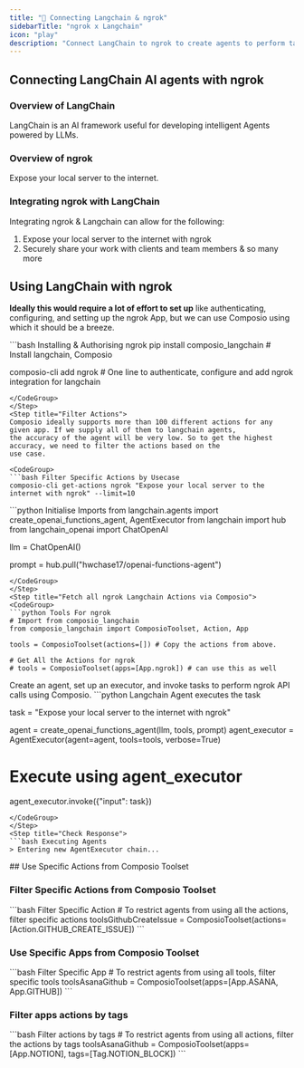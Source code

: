 ```yaml
---
title: "🚀 Connecting Langchain & ngrok"
sidebarTitle: "ngrok x Langchain"
icon: "play"
description: "Connect LangChain to ngrok to create agents to perform tasks using natural language"
---
```


## Connecting LangChain AI agents with ngrok

### Overview of LangChain

LangChain is an AI framework useful for developing intelligent Agents powered by LLMs.

### Overview of ngrok

Expose your local server to the internet.

### Integrating ngrok with LangChain

Integrating ngrok & Langchain can allow for the following:

1. Expose your local server to the internet with ngrok
2. Securely share your work with clients and team members
& so many more

## Using LangChain with ngrok

<Steps>
<Step title="Setting Up the Environment">

**Ideally this would require a lot of effort to set up** like authenticating, configuring, and setting up the ngrok App, but we can use Composio using which it should be a breeze.

<CodeGroup>
```bash Installing & Authorising ngrok
pip install composio_langchain # Install langchain, Composio 

composio-cli add ngrok # One line to authenticate, configure and add ngrok integration for langchain
```
</CodeGroup>
</Step>
<Step title="Filter Actions">
Composio ideally supports more than 100 different actions for any given app. If we supply all of them to langchain agents, 
the accuracy of the agent will be very low. So to get the highest accuracy, we need to filter the actions based on the 
use case.

<CodeGroup>
```bash Filter Specific Actions by Usecase
composio-cli get-actions ngrok "Expose your local server to the internet with ngrok" --limit=10
```
</CodeGroup>

</Step>
<Step title="Import Base Packages">

<CodeGroup>
```python Initialise Imports
from langchain.agents import create_openai_functions_agent, AgentExecutor
from langchain import hub
from langchain_openai import ChatOpenAI


llm = ChatOpenAI()

prompt = hub.pull("hwchase17/openai-functions-agent")
```
</CodeGroup>
</Step>
<Step title="Fetch all ngrok Langchain Actions via Composio">
<CodeGroup>
```python Tools For ngrok
# Import from composio_langchain
from composio_langchain import ComposioToolset, Action, App

tools = ComposioToolset(actions=[]) # Copy the actions from above. 

# Get All the Actions for ngrok
# tools = ComposioToolset(apps=[App.ngrok]) # can use this as well
```
</CodeGroup>
</Step>
<Step title="Execute the Agent">
Create an agent, set up an executor, and invoke tasks to perform ngrok API calls using Composio. 
<CodeGroup>
```python Langchain Agent executes the task

task = "Expose your local server to the internet with ngrok"

agent = create_openai_functions_agent(llm, tools, prompt)
agent_executor = AgentExecutor(agent=agent, tools=tools, verbose=True)

# Execute using agent_executor
agent_executor.invoke({"input": task})
```
</CodeGroup>
</Step>
<Step title="Check Response">
```bash Executing Agents
> Entering new AgentExecutor chain...
```
</Step>
</Steps>
## Use Specific Actions from Composio Toolset

### Filter Specific Actions from Composio Toolset

<CodeGroup>
```bash Filter Specific Action
# To restrict agents from using all the actions, filter specific actions
toolsGithubCreateIssue = ComposioToolset(actions=[Action.GITHUB_CREATE_ISSUE])
```
</CodeGroup>

### Use Specific Apps from Composio Toolset
<CodeGroup>
```bash Filter Specific App
# To restrict agents from using all tools, filter specific tools
toolsAsanaGithub = ComposioToolset(apps=[App.ASANA, App.GITHUB])
```
</CodeGroup>

### Filter apps actions by tags 
<CodeGroup>
```bash Filter actions by tags
# To restrict agents from using all actions, filter the actions by tags
toolsAsanaGithub = ComposioToolset(apps=[App.NOTION], tags=[Tag.NOTION_BLOCK])
```
</CodeGroup>

